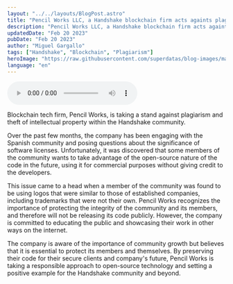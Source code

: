 ```yaml
---
layout: "../../layouts/BlogPost.astro"
title: "Pencil Works LLC, a Handshake blockchain firm acts againts plagiarism"
description: "Pencil Works LLC, a Handshake blockchain firm acts againts plagiarism and theft of intellectual property within the Handshake community."
updatedDate: "Feb 20 2023"
pubDate: "Feb 20 2023"
author: "Miguel Gargallo"
tags: ["Handshake", "Blockchain", "Plagiarism"]
heroImage: "https://raw.githubusercontent.com/superdatas/blog-images/main/ai-advancement-science.png"
language: "en"
---
```


<audio controls>
  <source src="https://github.com/superdatas/blog-audios/blob/main/pencil-press-01.wav?raw=true" type="audio/wav" />
</audio> 

Blockchain tech firm, Pencil Works, is taking a stand against plagiarism and theft of intellectual property within the Handshake community.

Over the past few months, the company has been engaging with the Spanish community and posing questions about the significance of software licenses. Unfortunately, it was discovered that some members of the community wants to take advantage of the open-source nature of the code in the future, using it for commercial purposes without giving credit to the developers.

This issue came to a head when a member of the community was found to be using logos that were similar to those of established companies, including trademarks that were not their own. Pencil Works recognizes the importance of protecting the integrity of the community and its members, and therefore will not be releasing its code publicly. However, the company is committed to educating the public and showcasing their work in other ways on the internet.

The company is aware of the importance of community growth but believes that it is essential to protect its members and themselves. By preserving their code for their secure clients and company's future, Pencil Works is taking a responsible approach to open-source technology and setting a positive example for the Handshake community and beyond.